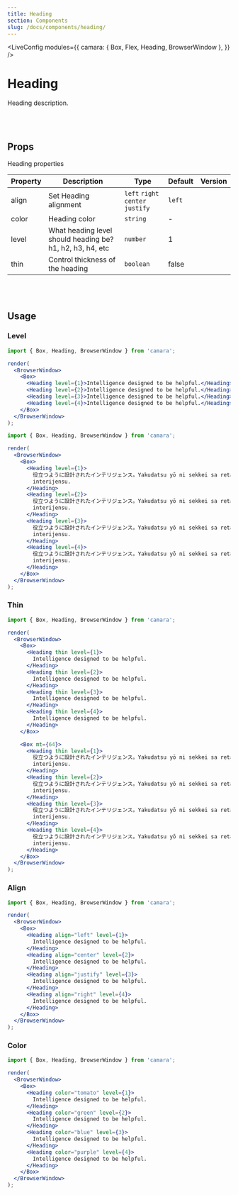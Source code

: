 ```yaml
---
title: Heading
section: Components
slug: /docs/components/heading/
---
```



<!-- Define `camara` module as `{ Heading }` -->

<LiveConfig
  modules={{
    camara: { Box, Flex, Heading, BrowserWindow },
  }}
/>

# Heading

Heading description.

<br></br>

## Props

Heading properties

| Property | Description                                               | Type                              | Default | Version |
| -------- | --------------------------------------------------------- | --------------------------------- | ------- | ------- |
| align    | Set Heading alignment                                     | `left` `right` `center` `justify` | `left`  |         |
| color    | Heading color                                             | `string`                          | -       |         |
| level    | What heading level should heading be? h1, h2, h3, h4, etc | `number`                          | 1       |         |
| thin     | Control thickness of the heading                          | `boolean`                         | false   |         |

<br></br>

## Usage

### Level

```jsx live noInline
import { Box, Heading, BrowserWindow } from 'camara';

render(
  <BrowserWindow>
    <Box>
      <Heading level={1}>Intelligence designed to be helpful.</Heading>
      <Heading level={2}>Intelligence designed to be helpful.</Heading>
      <Heading level={3}>Intelligence designed to be helpful.</Heading>
      <Heading level={4}>Intelligence designed to be helpful.</Heading>
    </Box>
  </BrowserWindow>
);
```

```jsx live noInline
import { Box, Heading, BrowserWindow } from 'camara';

render(
  <BrowserWindow>
    <Box>
      <Heading level={1}>
        役立つように設計されたインテリジェンス。Yakudatsu yō ni sekkei sa reta
        interijensu.
      </Heading>
      <Heading level={2}>
        役立つように設計されたインテリジェンス。Yakudatsu yō ni sekkei sa reta
        interijensu.
      </Heading>
      <Heading level={3}>
        役立つように設計されたインテリジェンス。Yakudatsu yō ni sekkei sa reta
        interijensu.
      </Heading>
      <Heading level={4}>
        役立つように設計されたインテリジェンス。Yakudatsu yō ni sekkei sa reta
        interijensu.
      </Heading>
    </Box>
  </BrowserWindow>
);
```

### Thin

```jsx live noInline
import { Box, Heading, BrowserWindow } from 'camara';

render(
  <BrowserWindow>
    <Box>
      <Heading thin level={1}>
        Intelligence designed to be helpful.
      </Heading>
      <Heading thin level={2}>
        Intelligence designed to be helpful.
      </Heading>
      <Heading thin level={3}>
        Intelligence designed to be helpful.
      </Heading>
      <Heading thin level={4}>
        Intelligence designed to be helpful.
      </Heading>
    </Box>

    <Box mt={64}>
      <Heading thin level={1}>
        役立つように設計されたインテリジェンス。Yakudatsu yō ni sekkei sa reta
        interijensu.
      </Heading>
      <Heading thin level={2}>
        役立つように設計されたインテリジェンス。Yakudatsu yō ni sekkei sa reta
        interijensu.
      </Heading>
      <Heading thin level={3}>
        役立つように設計されたインテリジェンス。Yakudatsu yō ni sekkei sa reta
        interijensu.
      </Heading>
      <Heading thin level={4}>
        役立つように設計されたインテリジェンス。Yakudatsu yō ni sekkei sa reta
        interijensu.
      </Heading>
    </Box>
  </BrowserWindow>
);
```

### Align

```jsx live noInline
import { Box, Heading, BrowserWindow } from 'camara';

render(
  <BrowserWindow>
    <Box>
      <Heading align="left" level={1}>
        Intelligence designed to be helpful.
      </Heading>
      <Heading align="center" level={2}>
        Intelligence designed to be helpful.
      </Heading>
      <Heading align="justify" level={3}>
        Intelligence designed to be helpful.
      </Heading>
      <Heading align="right" level={4}>
        Intelligence designed to be helpful.
      </Heading>
    </Box>
  </BrowserWindow>
);
```

### Color

```jsx live noInline
import { Box, Heading, BrowserWindow } from 'camara';

render(
  <BrowserWindow>
    <Box>
      <Heading color="tomato" level={1}>
        Intelligence designed to be helpful.
      </Heading>
      <Heading color="green" level={2}>
        Intelligence designed to be helpful.
      </Heading>
      <Heading color="blue" level={3}>
        Intelligence designed to be helpful.
      </Heading>
      <Heading color="purple" level={4}>
        Intelligence designed to be helpful.
      </Heading>
    </Box>
  </BrowserWindow>
);
```

